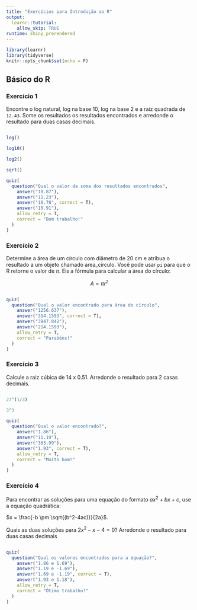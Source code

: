 ```yaml
---
title: "Exercícios para Introdução ao R"
output: 
  learnr::tutorial:
    allow_skip: TRUE
runtime: shiny_prerendered
---
```


```r
library(learnr)
library(tidyverse)
knitr::opts_chunk$set(echo = F)
```

## Básico do R

### Exercício 1

Encontre o log natural, log na base 10, log na base 2 e a raiz quadrada de `12.43`. Some os resultados os resultados encontrados e arredonde o resultado para duas casas decimais.

```r

```

```r
log()

log10()

log2()

sqrt()
```

```r
quiz(
  question("Qual o valor da soma dos resultados encontrados",
    answer("10.87"),
    answer("11.23"),
    answer("10.78", correct = T),
    answer("10.91"),
    allow_retry = T,
    correct = "Bom trabalho!"
  )
)
```

### Exercício 2

Determine a área de um círculo com diâmetro de 20 cm e atribua o resultado a um objeto chamado area_circulo. Você pode usar `pi` para que o R retorne o valor de $\pi$. Eis a fórmula para calcular a área do círculo:

$$ A = \pi r^2 $$

```r

```

```r
quiz(
  question("Qual o valor encontrado para área do círculo",
    answer("1256.637"),
    answer("314.1593", correct = T),
    answer("3947.842"),
    answer("214.1593"),
    allow_retry = T,
    correct = "Parabéns!"
  )
)
```

### Exercício 3

Calcule a raiz cúbica de 14 x 0.51. Arredonde o resultado para 2 casas decimais.

```r

```

```r

27^(1/3)

3^3

```

```r
quiz(
  question("Qual o valor encontrado?",
    answer("1.86"),
    answer("11.19"),
    answer("363.99"),
    answer("1.93", correct = T),
    allow_retry = T,
    correct = "Muito bom!"
  )
)

```

### Exercício 4

Para encontrar as soluções para uma equação do formato $ax^{2} + bx + c$, use a equação quadrática:

$x = \frac{-b \pm \sqrt{(b^2-4ac)}}{2a}$.

Quais as duas soluções para $2x^2-x-4=0$? Arredonde o resultado para duas casas decimais

```r

```

```r
quiz(
  question("Qual os valores encontrados para a equação?",
    answer("1.86 e 1.69"),
    answer("1.19 e -1.69"),
    answer("1.69 e -1.19", correct = T),
    answer("1.93 e 1.18"),
    allow_retry = T,
    correct = "Ótimo trabalho!"
  )
)
```

